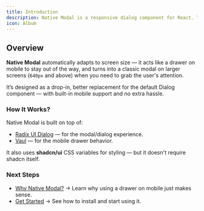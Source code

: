 ```yaml
---
title: Introduction
description: Native Modal is a responsive dialog component for React. This responsive behavior improves usability without any extra work from you.
icon: Album
---
```


## Overview

**Native Modal** automatically adapts to screen size — it acts like a drawer on mobile to stay out of the way, and turns into a classic modal on larger screens (`640px` and above) when you need to grab the user's attention.

It’s designed as a drop-in, better replacement for the default Dialog component — with built-in mobile support and no extra hassle.



### How It Works?  
Native Modal is built on top of:  
- [Radix UI Dialog](https://www.radix-ui.com/docs/primitives/components/dialog) — for the modal/dialog experience.
- [Vaul](https://vaul.emilkowal.ski/) — for the mobile drawer behavior.

It also uses **shadcn/ui** CSS variables for styling — but it doesn't require shadcn itself.


### Next Steps
- [Why Native Modal?](/docs/why) → Learn why using a drawer on mobile just makes sense.
- [Get Started](/docs/getting-started) → See how to install and start using it.

